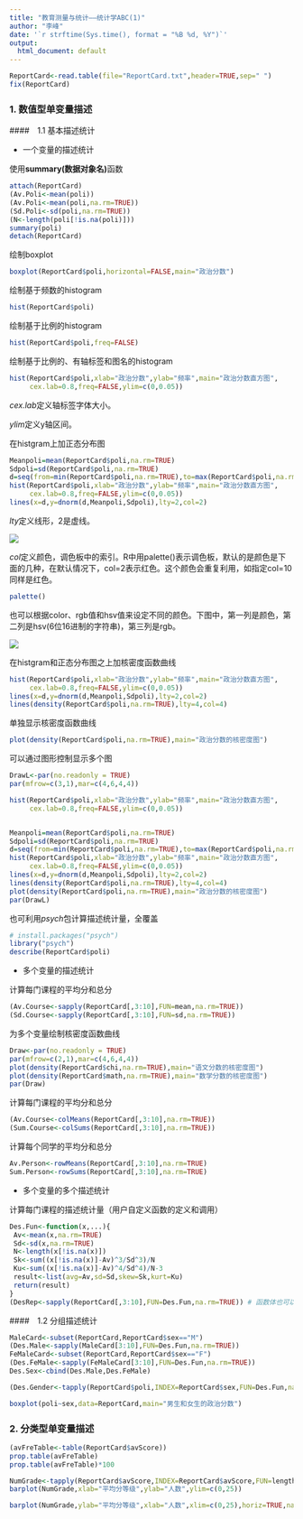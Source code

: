 ```yaml
---
title: "教育测量与统计——统计学ABC(1)"
author: "李峰"
date: '`r strftime(Sys.time(), format = "%B %d, %Y")`'
output:
  html_document: default
---
```




```r
ReportCard<-read.table(file="ReportCard.txt",header=TRUE,sep=" ")
fix(ReportCard)
```





###  1. 数值型单变量描述


####　1.1 基本描述统计


* 一个变量的描述统计

使用**summary(数据对象名)**函数


```r
attach(ReportCard)
(Av.Poli<-mean(poli))
(Av.Poli<-mean(poli,na.rm=TRUE))
(Sd.Poli<-sd(poli,na.rm=TRUE))
(N<-length(poli[!is.na(poli)]))
summary(poli)
detach(ReportCard)
```


绘制boxplot

```r
boxplot(ReportCard$poli,horizontal=FALSE,main="政治分数")
```

绘制基于频数的histogram

```r
hist(ReportCard$poli)
```

绘制基于比例的histogram

```r
hist(ReportCard$poli,freq=FALSE)
```

绘制基于比例的、有轴标签和图名的histogram

```r
hist(ReportCard$poli,xlab="政治分数",ylab="频率",main="政治分数直方图",
     cex.lab=0.8,freq=FALSE,ylim=c(0,0.05))
```

*cex.lab*定义轴标签字体大小。

*ylim*定义y轴区间。


在histgram上加正态分布图


```r
Meanpoli=mean(ReportCard$poli,na.rm=TRUE)
Sdpoli=sd(ReportCard$poli,na.rm=TRUE)
d=seq(from=min(ReportCard$poli,na.rm=TRUE),to=max(ReportCard$poli,na.rm=TRUE),by=1)
hist(ReportCard$poli,xlab="政治分数",ylab="频率",main="政治分数直方图",
     cex.lab=0.8,freq=FALSE,ylim=c(0,0.05))
lines(x=d,y=dnorm(d,Meanpoli,Sdpoli),lty=2,col=2)
```

*lty*定义线形，2是虚线。

![ ](https://www.ling.upenn.edu/~joseff/rstudy/plots/plotting/lty.png)

*col*定义颜色，调色板中的索引。R中用palette()表示调色板，默认的是颜色是下面的几种，在默认情况下，col=2表示红色。这个颜色会重复利用，如指定col=10同样是红色。


```r
palette()
```


也可以根据color、rgb值和hsv值来设定不同的颜色。下图中，第一列是颜色，第二列是hsv(6位16进制的字符串)，第三列是rgb。

![ ](http://www.biostatistic.net/data/attachment/forum/201112/30/161641uv2llrc2pu1plpp6.jpg)




在histgram和正态分布图之上加核密度函数曲线

```r
hist(ReportCard$poli,xlab="政治分数",ylab="频率",main="政治分数直方图",
     cex.lab=0.8,freq=FALSE,ylim=c(0,0.05))
lines(x=d,y=dnorm(d,Meanpoli,Sdpoli),lty=2,col=2)
lines(density(ReportCard$poli,na.rm=TRUE),lty=4,col=4)
```


单独显示核密度函数曲线

```r
plot(density(ReportCard$poli,na.rm=TRUE),main="政治分数的核密度图")
```


可以通过图形控制显示多个图

```r
DrawL<-par(no.readonly = TRUE)
par(mfrow=c(3,1),mar=c(4,6,4,4))

hist(ReportCard$poli,xlab="政治分数",ylab="频率",main="政治分数直方图",
     cex.lab=0.8,freq=FALSE,ylim=c(0,0.05))


Meanpoli=mean(ReportCard$poli,na.rm=TRUE)
Sdpoli=sd(ReportCard$poli,na.rm=TRUE)
d=seq(from=min(ReportCard$poli,na.rm=TRUE),to=max(ReportCard$poli,na.rm=TRUE),by=1)
hist(ReportCard$poli,xlab="政治分数",ylab="频率",main="政治分数直方图",
     cex.lab=0.8,freq=FALSE,ylim=c(0,0.05))
lines(x=d,y=dnorm(d,Meanpoli,Sdpoli),lty=2,col=2)
lines(density(ReportCard$poli,na.rm=TRUE),lty=4,col=4)
plot(density(ReportCard$poli,na.rm=TRUE),main="政治分数的核密度图")
par(DrawL)
```




也可利用*psych*包计算描述统计量，全覆盖

```r
# install.packages("psych")
library("psych")
describe(ReportCard$poli)
```


* 多个变量的描述统计

计算每门课程的平均分和总分

```r
(Av.Course<-sapply(ReportCard[,3:10],FUN=mean,na.rm=TRUE))
(Sd.Course<-sapply(ReportCard[,3:10],FUN=sd,na.rm=TRUE))
```


为多个变量绘制核密度函数曲线

```r
Draw<-par(no.readonly = TRUE)
par(mfrow=c(2,1),mar=c(4,6,4,4))
plot(density(ReportCard$chi,na.rm=TRUE),main="语文分数的核密度图")
plot(density(ReportCard$math,na.rm=TRUE),main="数学分数的核密度图")
par(Draw)
```



计算每门课程的平均分和总分

```r
(Av.Course<-colMeans(ReportCard[,3:10],na.rm=TRUE))
(Sum.Course<-colSums(ReportCard[,3:10],na.rm=TRUE))  
```

计算每个同学的平均分和总分

```r
Av.Person<-rowMeans(ReportCard[,3:10],na.rm=TRUE)
Sum.Person<-rowSums(ReportCard[,3:10],na.rm=TRUE)
```



* 多个变量的多个描述统计

计算每门课程的描述统计量（用户自定义函数的定义和调用）

```r
Des.Fun<-function(x,...){
 Av<-mean(x,na.rm=TRUE)
 Sd<-sd(x,na.rm=TRUE)
 N<-length(x[!is.na(x)])
 Sk<-sum((x[!is.na(x)]-Av)^3/Sd^3)/N
 Ku<-sum((x[!is.na(x)]-Av)^4/Sd^4)/N-3
 result<-list(avg=Av,sd=Sd,skew=Sk,kurt=Ku)
 return(result)
}
(DesRep<-sapply(ReportCard[,3:10],FUN=Des.Fun,na.rm=TRUE)) # 函数体也可以传递
```



####　1.2 分组描述统计


```r
MaleCard<-subset(ReportCard,ReportCard$sex=="M")
(Des.Male<-sapply(MaleCard[3:10],FUN=Des.Fun,na.rm=TRUE))
FeMaleCard<-subset(ReportCard,ReportCard$sex=="F")
(Des.FeMale<-sapply(FeMaleCard[3:10],FUN=Des.Fun,na.rm=TRUE))
Des.Sex<-cbind(Des.Male,Des.FeMale)
```


```r
(Des.Gender<-tapply(ReportCard$poli,INDEX=ReportCard$sex,FUN=Des.Fun,na.rm=TRUE))
```


```r
boxplot(poli~sex,data=ReportCard,main="男生和女生的政治分数")
```




###  2. 分类型单变量描述


```r
(avFreTable<-table(ReportCard$avScore))
prop.table(avFreTable)
prop.table(avFreTable)*100
```


```r
NumGrade<-tapply(ReportCard$avScore,INDEX=ReportCard$avScore,FUN=length)
barplot(NumGrade,xlab="平均分等级",ylab="人数",ylim=c(0,25))
```


```r
barplot(NumGrade,ylab="平均分等级",xlab="人数",xlim=c(0,25),horiz=TRUE,names.arg=c("良","中","及格","不及格"))
```


